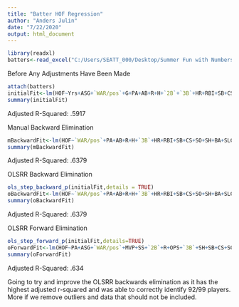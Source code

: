 ---
title: "Batter HOF Regression"
author: "Anders Julin"
date: "7/22/2020"
output: html_document
---

```{r}
library(readxl)
batters<-read_excel("C:/Users/SEATT_000/Desktop/Summer Fun with Numbers/HOF BATTER TRAINING LIST.xlsm", col_names=TRUE)
```

Before Any Adjustments Have Been Made

```{r}
attach(batters)
initialFit<-lm(HOF~Yrs+ASG+`WAR/pos`+G+PA+AB+R+H+`2B`+`3B`+HR+RBI+SB+CS+BB+SO+IBB+GDP+SF+SH+BA+OBP+SLG+OPS+GG+SS+MVP+WS+ROY, data=batters)
summary(initialFit)
```
Adjusted R-Squared: .5917

Manual Backward Elimination
```{r}
mBackwardFit<-lm(HOF~`WAR/pos`+PA+AB+R+H+`3B`+HR+RBI+SB+CS+SO+SH+BA+SLG+SS+MVP, data=batters)
summary(mBackwardFit)
```
Adjusted R-Squared: .6379

OLSRR Backward Elimination
```{r}
ols_step_backward_p(initialFit,details = TRUE)
oBackwardFit<-lm(HOF~`WAR/pos`+PA+AB+R+H+`3B`+HR+RBI+SB+CS+SO+SH+BA+SLG+SS+MVP, data=batters)
summary(oBackwardFit)
```
Adjusted R-Squared: .6379

OLSRR Forward Elimination
```{r}
ols_step_forward_p(initialFit,details=TRUE)
oForwardFit<-lm(HOF~PA+ASG+`WAR/pos`+MVP+SS+`2B`+R+OPS+`3B`+SH+SB+CS+SO,data=batters)
summary(oForwardFit)
```
Adjusted R-Squared: .634


Going to try and improve the OLSRR backwards elimination as it has the highest adjusted r-squared and was able to correctly identify 92/99 players. More if we remove outliers and data that should not be included.
